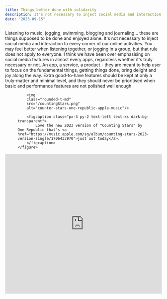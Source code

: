```yaml
---
title: Things better done with solidarity
description: It's not necessary to inject social media and interaction to every corner of our online activities.
date: "2023-09-15"
---
```


Listening to music, jogging, swimming, blogging and journaling... these are things supposed to be done and enjoyed alone. It's not necessary to inject social media and interaction to every corner of our online activities. You may feel better when listening together, or jogging in a group, but that rule does not apply to everyone. I think we have been over emphasising on social media features in almost every apps, regardless whether it's truly necessary or not. An app, a service, a product - they are meant to help user to focus on the fundamental things, getting things done, bring delight and joy along the way. Extra good-to-have features should be kept at only a truly-matter and minimal level, and they should never be prioritised when basic and performance features are not polished well enough.

<div class="md:container md:mx-auto box-border p-8 border-0 bg-slate-50 dark:bg-slate-800">
    <figure class="rounded-md shadow-2xl">

        <img 
        class="rounded-t-md" 
        src="/countingStars.png" 
        alt="counter-stars-one-republic-apple-music"/>

        <figcaption class="px-3 py-2 text-left text-xs dark:bg-transparent">
            Love the new 2023 version of "Counting Stars" by One Republic that's <a href="https://music.apple.com/sg/album/counting-stars-2023-version-single/1706433970">just out today</a>.
        </figcaption>
    </figure>    
</div>

<iframe allow="autoplay *; encrypted-media *;" frameborder="0" height="450" style="width:100%;max-width:660px;overflow:hidden;background:transparent;" sandbox="allow-forms allow-popups allow-same-origin allow-scripts allow-storage-access-by-user-activation allow-top-navigation-by-user-activation" src="https://embed.music.apple.com/sg/album/counting-stars-2023-version-single/1706433970"></iframe>